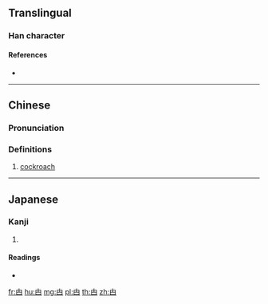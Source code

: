 ==Translingual==

===Han character===
{{Han char|rn=102|rad=田|as=00|sn=5|four=|canj=LA}}

====References====
* {{Han ref|kx=0759.001|dkj=21727|hdz=42527.010|uh=7534|ud=30004}}

----

==Chinese==
{{zh-forms}}

===Pronunciation===
{{zh-pron
|m=zhá
|c=gaat6,zaat6
|mc=
|oc=
|ma=
|cat=n
}}

===Definitions===
# {{label|zh|Cantonese}} [[cockroach]]

----

==Japanese==

===Kanji===
{{ja-kanji|grade=|rs=田00}}

# {{defn|lang=ja|sort=田00}}

====Readings====
* {{ja-readings|on=[[そう]] (sō)|kun=}}

[[fr:甴]]
[[hu:甴]]
[[mg:甴]]
[[pl:甴]]
[[th:甴]]
[[zh:甴]]